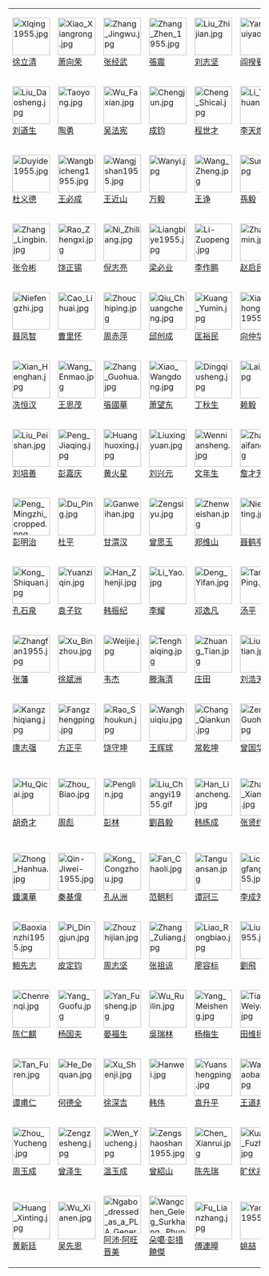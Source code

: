 {| class="wikitable" style="text-align: center;"
|[[File:Xlqing1955.jpg|75px]]<br />[[徐立清]]
|[[File:Xiao Xiangrong.jpg|75px]]<br />[[萧向荣]]
|[[File:Zhang Jingwu.jpg|75px]]<br />[[张经武]]
|[[File:Zhang Zhen 1955.jpg|75px]]<br />[[张震 (上将)|張震]]
|[[File:Liu Zhijian.jpg|75px]]<br />[[刘志坚]]
|[[File:Yan Kuiyao.jpg|75px]]<br />[[阎揆要]]
|[[File:Zhong Chibing.jpg|75px]]<br />[[锺赤兵]]
|[[File:Tang Tianji.jpg|75px]]<br />[[唐天际]]
|[[File:Tanxilin.jpg|75px]]<br />[[谭希林]]
|[[File:Mowenye.jpg|75px]]<br />[[莫文骅]]
|-
|[[File:Liu Daosheng.jpg|75px]]<br />[[刘道生]]
|[[File:Taoyong.jpg|75px]]<br />[[陶勇]]
|[[File:Wu Faxian.jpg|75px]]<br />[[吴法宪]]
|[[File:Chengjun.jpg|75px]]<br />[[成钧]]
|[[File:Cheng Shicai.jpg|75px]]<br />[[程世才]]
|[[File:Li Tianhuan.jpg|75px]]<br />[[李天煥]]
|[[File:Liaohansheng1959.jpg|75px]]<br />[[廖汉生]]
|[[File:Guo Huaruo.jpg|75px]]<br />[[郭化若]]
|[[File:Tang Yanjie.jpg|75px]]<br />[[唐延杰]]
|[[File:Zhang Nansheng.jpg|75px]]<br />[[张南生]]
|-
|[[File:Duyide1955.jpg|75px]]<br />[[杜义德]]
|[[File:Wangbicheng1955.jpg|75px]]<br />[[王必成 (中将)|王必成]]
|[[File:Wangjshan1955.jpg|75px]]<br />[[王近山]]
|[[File:Wanyi.jpg|75px]]<br />[[万毅]]
|[[File:Wang Zheng.jpg|75px]]<br />[[王诤]]
|[[File:Sunyi.jpg|75px]]<br />[[孫毅 (1904年)|孫毅]]
|[[File:Zhuming1955.jpg|75px]]<br />[[朱明 (中将)|朱明]]
|[[File:Wang Zonghuai.jpg|75px]]<br />[[王宗槐]]
|[[File:Cai Shunli.jpg|75px]]<br />[[蔡顺礼]]
|[[File:Qiu Huizuo.jpg|75px]]<br />[[邱会作]]
|-
|[[File:Zhang Lingbin.jpg|75px]]<br />[[张令彬]]
|[[File:Rao Zhengxi.jpg|75px]]<br />[[饶正锡]]
|[[File:Ni Zhiliang.jpg|75px]]<br />[[倪志亮]]
|[[File:Liangbiye1955.jpg|75px]]<br />[[梁必业]]
|[[File:Li-Zuopeng.jpg|75px]]<br />[[李作鹏]]
|[[File:Zhaoqimin.jpg|75px]]<br />[[赵启民]]
|[[File:Fang Qiang.jpg|75px]]<br />[[方強]]
|[[File:Luoshunchu.jpg|75px]]<br />[[罗舜初]]
|[[File:Wang Bingzhang.jpg|75px]]<br />[[王秉璋]]
|[[File:Luoyuanfa1955.jpg|75px]]<br />[[罗元发]]
|-
|[[File:Niefengzhi.jpg|75px]]<br />[[聂凤智]]
|[[File:Cao Lihuai.jpg|75px]]<br />[[曹里怀]]
|[[File:Zhouchiping.jpg|75px]]<br />[[周赤萍]]
|[[File:Qiu Chuangcheng.jpg|75px]]<br />[[邱创成]]
|[[File:Kuang Yumin.jpg|75px]]<br />[[匡裕民]]
|[[File:Xiangzhonghua1955.jpg|75px]]<br />[[向仲华]]
|[[File:Tan Jiashu.jpg|75px]]<br />[[谭家述]]
|[[File:Li Shouxuan.jpg|75px]]<br />[[李寿轩]]
|[[File:Cui Tianmin.jpg|75px]]<br />[[崔田民]]
|[[File:Ouyang Yi.jpg|75px]]<br />[[欧阳毅]]
|-
|[[File:Xian Henghan.jpg|75px]]<br />[[冼恒汉]]
|[[File:Wang Enmao.jpg|75px]]<br />[[王恩茂]]
|[[File:Zhang Guohua.jpg|75px]]<br />[[张国华 (1914年)|張國華]]
|[[File:Xiao Wangdong.jpg|75px]]<br />[[萧望东]]
|[[File:Dingqiusheng.jpg|75px]]<br />[[丁秋生]]
|[[File:Lai Yi.jpg|75px]]<br />[[赖毅]]
|[[File:Kuang Rennong.jpg|75px]]<br />[[邝任农]]
|[[File:Lin Weixian.jpg|75px]]<br />[[林维先]]
|[[File:Zhou Guanwu.jpg|75px]]<br />[[周贯五]]
|[[File:Liu Xiansheng.jpg|75px]]<br />[[刘先胜]]
|-
|[[File:Liu Peishan.jpg|75px]]<br />[[刘培善]]
|[[File:Peng Jiaqing.jpg|75px]]<br />[[彭嘉庆]]
|[[File:Huanghuoxing.jpg|75px]]<br />[[黄火星]]
|[[File:Liuxingyuan.jpg|75px]]<br />[[刘兴元]]
|[[File:Wenniansheng.jpg|75px]]<br />[[文年生]]
|[[File:Zhancaifang.jpg|75px]]<br />[[詹才芳]]
|[[File:Liangxingchu.jpg|75px]]<br />[[梁兴初]]
|[[File:Wukehua.jpg|75px]]<br />[[吴克华]]
|[[File:Bi Zhanyun.jpg|75px]]<br />[[毕占云]]
|[[File:Chen Zhengxiang.jpg|75px]]<br />[[陈正湘]]
|-
|[[File:Peng Mingzhi cropped.png|75px]]<br />[[彭明治]]
|[[File:Du Ping.jpg|75px]]<br />[[杜平 (中将)|杜平]]
|[[File:Ganweihan.jpg|75px]]<br />[[甘渭汉]]
|[[File:Zengsiyu.jpg|75px]]<br />[[曾思玉]]
|[[File:Zhenweishan.jpg|75px]]<br />[[郑维山]]
|[[File:Nie Heting.jpg|75px]]<br />[[聂鹤亭]]
|[[File:Wang Shangrong.jpg|75px]]<br />[[王尚荣]]
|[[File:Su Jing.jpg|75px]]<br />[[苏静]]
|[[File:Liu Shaowen.jpg|75px]]<br />[[刘少文]]
|[[File:Liu Xiyuan.jpg|75px]]<br />[[刘西元]]
|-
|[[File:Kong Shiquan.jpg|75px]]<br />[[孔石泉]]
|[[File:Yuanziqin.jpg|75px]]<br />[[袁子钦]]
|[[File:Han Zhenji.jpg|75px]]<br />[[韩振纪]]
|[[File:Li Yao.jpg|75px]]<br />[[李耀 (中将)|李耀]]
|[[File:Deng Yifan.jpg|75px]]<br />[[邓逸凡]]
|[[File:Tang Ping.jpg|75px]]<br />[[汤平]]
|[[File:Yu Qiuli.jpg|75px]]<br />[[余秋里]]
|[[File:Chen Qingxian.jpg|75px]]<br />[[陈庆先]]
|[[File:Liuzhong.jpg|75px]]<br />[[刘忠 (中将)|刘忠]]
|[[File:Sunjixian.jpg|75px]]<br />[[孙继先 (1911年)|孫繼先]]
|-
|[[File:Zhangfan1955.jpg|75px]]<br />[[张藩]]
|[[File:Xu Binzhou.jpg|75px]]<br />[[徐斌洲]]
|[[File:Weijie.jpg|75px]]<br />[[韦杰]]
|[[File:Tenghaiqing.jpg|75px]]<br />[[滕海清]]
|[[File:Zhuang Tian.jpg|75px]]<br />[[庄田 (中将)|庄田]]
|[[File:Liuhaotian.jpg|75px]]<br />[[刘浩天]]
|[[File:Yang Xiushan.jpg|75px]]<br />[[杨秀山]]
|[[File:Zhouxihan.jpg|75px]]<br />[[周希汉]]
|[[File:Dunxingyun1955.jpg|75px]]<br />[[顿星云]]
|[[File:Zhou Renjie.jpg|75px]]<br />[[周仁杰]]
|-
|[[File:Kangzhiqiang.jpg|75px]]<br />[[康志强]]
|[[File:Fangzhengping.jpg|75px]]<br />[[方正平]]
|[[File:Rao Shoukun.jpg|75px]]<br />[[饶守坤]]
|[[File:Wanghuiqiu.jpg|75px]]<br />[[王辉球]]
|[[File:Chang Qiankun.jpg|75px]]<br />[[常乾坤]]
|[[File:Zeng Guohua.jpg|75px]]<br />[[曾国华]]
|[[File:Zhu Huizhao.jpg|75px]]<br />[[朱輝照]]
|[[File:Yu Lijin.jpg|75px]]<br />[[余立金]]
|[[File:Wufushan.jpg|75px]]<br />[[吴富善]]
|[[File:Huang Zhiyong.jpg|75px]]<br />[[黄志勇]]
|-
|[[File:Hu Qicai.jpg|75px]]<br />[[胡奇才]]
|[[File:Zhou Biao.jpg|75px]]<br />[[周彪]]
|[[File:Penglin.jpg|75px]]<br />[[彭林 (中将)|彭林]]
|[[File:Liu Changyi1955.gif|75px]]<br />[[劉昌毅]]
|[[File:Han Liancheng.jpg|75px]]<br />[[韩练成]]
|[[File:Zhang Xianyue.jpg|75px]]<br />[[张贤约]]
|[[File:Guo Peng.jpg|75px]]<br />[[郭鹏 (1906年)|郭鵬]]
|[[File:Liujinxuan.jpg|75px]]<br />[[刘金轩]]
|[[File:Zhang Dazhi.jpg|75px]]<br />[[张达志]]
|[[File:Seypidin Azizi.jpg|75px]]<br />[[赛福鼎·艾则孜]]
|-
|[[File:Zhong Hanhua.jpg|75px]]<br />[[鍾漢華]]
|[[File:Qin-Jiwei-1955.jpg|75px]]<br />[[秦基偉]]
|[[File:Kong Congzhou.jpg|75px]]<br />[[孔从洲]]
|[[File:Fan Chaoli.jpg|75px]]<br />[[范朝利]]
|[[File:Tanguansan.jpg|75px]]<br />[[谭冠三]]
|[[File:Lichengfang1955.jpg|75px]]<br />[[李成芳]]
|[[File:Chen Kang.jpg|75px]]<br />[[陈康 (中将)|陈康]]
|[[File:Zhang Caiqian.jpg|75px]]<br />[[張才千]]
|[[File:Zhang Yixiang.jpg|75px]]<br />[[張翼翔]]
|[[File:Qin Jian.jpg|75px]]<br />[[覃健]]
|-
|[[File:Baoxianzhi1955.jpg|75px]]<br />[[鲍先志]]
|[[File:Pi Dingjun.jpg|75px]]<br />[[皮定钧]]
|[[File:Zhouzhijian.jpg|75px]]<br />[[周志坚]]
|[[File:Zhang Zuliang.jpg|75px]]<br />[[张祖谅]]
|[[File:Liao Rongbiao.jpg|75px]]<br />[[廖容标]]
|[[File:Liufei1955.jpg|75px]]<br />[[刘飞 (1905年)|劉飛]]
|[[File:Liang Congxue.jpg|75px]]<br />[[梁从学]]
|[[File:Qian Jun.jpg|75px]]<br />[[钱钧]]
|[[File:Zhangrenchu.jpg|75px]]<br />[[张仁初]]
|[[File:Rao Zijian.jpg|75px]]<br />[[饶子健]]
|-
|[[File:Chenrenqi.jpg|75px]]<br />[[陈仁麒]]
|[[File:Yang Guofu.jpg|75px]]<br />[[杨国夫]]
|[[File:Yan Fusheng.jpg|75px]]<br />[[晏福生]]
|[[File:Wu Ruilin.jpg|75px]]<br />[[吴瑞林 (1915年)|吳瑞林]]
|[[File:Yang Meisheng.jpg|75px]]<br />[[杨梅生]]
|[[File:Tian Weiyang.jpg|75px]]<br />[[田维扬]]
|[[File:Ouyang Wen.jpg|75px]]<br />[[歐陽文 (湖南)|歐陽文]]
|[[File:Zhang Chiming.jpg|75px]]<br />[[张池明]]
|[[File:Liu Zhuanlian.jpg|75px]]<br />[[刘转连]]
|[[File:Kongqingde.jpg|75px]]<br />[[孔庆德]]
|-
|[[File:Tan Furen.jpg|75px]]<br />[[谭甫仁]]
|[[File:He Dequan.jpg|75px]]<br />[[何德全 (中将)|何德全]]
|[[File:Xu Shenji.jpg|75px]]<br />[[徐深吉]]
|[[File:Hanwei.jpg|75px]]<br />[[韩伟 (中将)|韩伟]]
|[[File:Yuanshengping.jpg|75px]]<br />[[袁升平]]
|[[File:Wangdaobang.jpg|75px]]<br />[[王道邦]]
|[[File:Wangzifeng.jpg|75px]]<br />[[王紫峰]]
|[[File:Zhao Rong.jpg|75px]]<br />[[赵镕]]
|[[File:Xiaoxinhuai.jpg|75px]]<br />[[肖新槐]]
|[[File:Wu Xinquan.jpg|75px]]<br />[[吴信泉]]
|-
|[[File:Zhou Yucheng.jpg|75px]]<br />[[周玉成 (1904年)|周玉成]]
|[[File:Zengzesheng.jpg|75px]]<br />[[曾泽生]]
|[[File:Wen Yucheng.jpg|75px]]<br />[[温玉成]]
|[[File:Zengshaoshan1955.jpg|75px]]<br />[[曾紹山]]
|[[File:Chen Xianrui.jpg|75px]]<br />[[陈先瑞]]
|[[File:Kuang Fuzhao.jpg|75px]]<br />[[旷伏兆]]
|[[File:Li Xuesan.jpg|75px]]<br />[[李雪三]]
|[[File:Xie Youfa.jpg|75px]]<br />[[谢有法]]
|[[File:Zhang Tianyun.jpg|75px]]<br />[[张天云]]
|[[File:Lusheng1955.jpg|75px]]<br />[[卢胜]]
|-
|[[File:Huang Xinting.jpg|75px]]<br />[[黄新廷]]
|[[File:Wu Xianen.jpg|75px]]<br />[[吴先恩]]
|[[File:Ngabo dressed as a PLA General, 1955.jpg|75px]]<br />[[阿沛·阿旺晋美]]
|[[File:Wangchen Geleg Surkhang, Phuntsog Rabgye Ragashar.jpg|75px]]<br />[[朵噶·彭措饒傑]]
|[[File:Fu Lianzhang.jpg|75px]]<br />[[傅連暲]]
|[[File:Yaojie1955.jpg|75px]]<br />[[姚喆]]
|[[File:He Cheng.jpg|75px]]<br />[[贺诚 (中将)|贺诚]]
|}